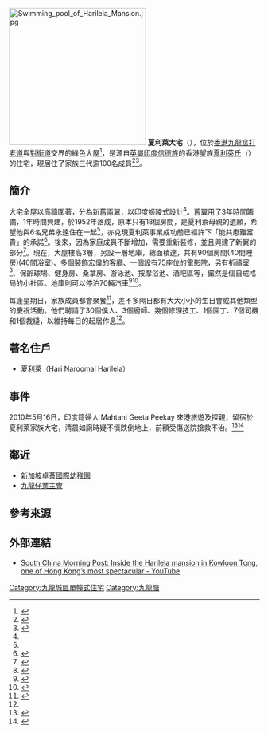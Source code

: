 {{coord|22.332622|N|114.179883|E|type:landmark_region:HK|display=title}}
{{NOT|喜利大廈}}
{{Infobox_housinghk 
| name = 夏利萊大宅<br/>Harilela Mansion
| logo= 
| photo = [[File:Harilela_Mansion_(sky_blue_version).jpg|270px]]
| phototitle = 
| address= [[香港|香港]][[九龍|九龍]][[九龍塘|九龍塘]][[窩打老道|窩打老道]]150-152號<br>／[[香港|香港]][[九龍|九龍]][[九龍塘|九龍塘]][[對衡道|對衡道]]1號
| lot= 
| developer= 
| manager= 
| use = 住宅
| blocknumber = 2（新舊翼）
| floor_area = 50,000呎
| floornumber = 3層（另有地庫1層）
| yearofcompletion = 1952年
| renovation_date = 1970年代初
| former = 
| facilities = 電影院、祈禱室、保齡球場、健身房、桑拿房、游泳池、按摩浴池、酒吧區、停車場
| website = 
| references = <ref>{{Cite web|title=Inside the Hong Kong mansion of the Harilelas, one of city’s wealthiest families|url=https://www.scmp.com/lifestyle/article/2187314/inside-hong-kong-mansion-harilelas-one-citys-wealthiest-families|access-date=2022-02-19|author=Vincenzo La Torre|date=2019-02-24|publisher=South China Morning Post|language=en|archive-date=2022-02-20|archive-url=https://web.archive.org/web/20220220033937/https://www.scmp.com/lifestyle/article/2187314/inside-hong-kong-mansion-harilelas-one-citys-wealthiest-families|dead-url=no}}</ref>
}}
[[File:Swimming_pool_of_Harilela_Mansion.jpg|275px]]
'''夏利萊大宅'''（{{lang-en|Harilela Mansion}}），位於[[香港|香港]][[九龍|九龍]][[窩打老道|窩打老道]]與[[對衡道|對衡道]]交界的綠色大屋<ref name="大公報">{{cite news |title=夏利莱家族70人同住印式大宅 |url=http://news.takungpao.com/hkol/topnews/2014-12/2874468.html |language=zh |publisher=[[大公報|大公報]] |date=2014-12-31 |accessdate=2015-08-15 |archive-date=2016-03-04 |archive-url=https://web.archive.org/web/20160304090955/http://news.takungpao.com/hkol/topnews/2014-12/2874468.html |dead-url=no }}</ref>，是源自[[英屬印度|英屬印度]][[信德族|信德族]]的香港望族[[夏利里拉家族|夏利萊氏]]（{{lang|en|Harilela}}）的住宅，現居住了家族三代逾100名成員<ref name="DNA">{{cite news |title=110-member NRI family resides under one roof |url=http://www.dnaindia.com/world/report-110-member-nri-family-resides-under-one-roof-4240 |language=en |publisher=DNA India |date=2005-10-02 |accessdate=2015-08-16 |archive-date=2015-09-25 |archive-url=https://web.archive.org/web/20150925062914/http://www.dnaindia.com/world/report-110-member-nri-family-resides-under-one-roof-4240 |dead-url=no }}</ref><ref name="SCMP">{{cite news |title=How do 90 Harilelas get along under one roof? With plenty of respect |url=http://www.scmp.com/news/hong-kong/article/1204956/how-do-90-harilelas-get-along-under-one-roof-plenty-respect |language=en |author=Dennis Chong |publisher=[[South_China_Morning_Post|South China Morning Post]] |date=2013-04-02 |accessdate=2015-08-16 |archive-date=2015-09-24 |archive-url=https://web.archive.org/web/20150924181504/http://www.scmp.com/news/hong-kong/article/1204956/how-do-90-harilelas-get-along-under-one-roof-plenty-respect |dead-url=no }}</ref>。

== 簡介 ==
大宅全屋以高牆圍著，分為新舊兩翼，以印度姬陵式設計<ref name="大公報" />。舊翼用了3年時間籌備，1年時間興建，於1952年落成，原本只有18個房間，是夏利萊母親的遺願，希望他與6名兄弟永遠住在一起<ref name="DNA" />，亦兌現夏利萊事業成功前已經許下「能共患難富貴」的承諾<ref>{{Cite web|title=The Hari：Aron Harilela 引領奢華酒店新浪潮|url=https://www.tatlerasia.com/power-purpose/business/aron-harilela-luxury-hotel-project-the-hari-hong-kong-zh-hant|access-date=2022-02-19|author=Eric Wilson|date=2021-08-05|publisher=Tatler Asia|archive-date=2022-02-19|archive-url=https://web.archive.org/web/20220219150040/https://www.tatlerasia.com/power-purpose/business/aron-harilela-luxury-hotel-project-the-hari-hong-kong-zh-hant|dead-url=no}}</ref>。後來，因為家庭成員不斷增加，需要重新裝修，並且興建了新翼的部分<ref name="Hindu">{{cite news |title=Meet Hong Kong's Harilelas |url=http://www.hinduismtoday.com/modules/smartsection/item.php?itemid=3186 |language=en |publisher=Hinduism Today |accessdate=2015-08-15 |archive-date=2015-09-05 |archive-url=https://web.archive.org/web/20150905180703/http://www.hinduismtoday.com/modules/smartsection/item.php?itemid=3186 |dead-url=no }}</ref>。現在，大屋樓高3層，另設一層地庫，總面積達{{convert|50000|sqft}}，共有90個房間(40間睡房)(40間浴室)、多個裝飾宏偉的客廳、一個設有75座位的電影院，另有祈禱室<ref>{{cite web|url=https://s3.us-west-1.wasabisys.com/pl-library/books/ac0612f5b7a46bef35d035b7bb1f3d0b.pdf|title=香港百人∙下冊 (頁320-325)|publisher=亞洲電視|access-date=2020-04-23|archive-url=https://web.archive.org/web/20200423195339/https://s3.us-west-1.wasabisys.com/pl-library/books/ac0612f5b7a46bef35d035b7bb1f3d0b.pdf|archive-date=2020-04-23|dead-url=yes}}</ref>、保齡球場、健身房、桑拿房、游泳池、按摩浴池、酒吧區等，儼然是個自成格局的小社區。地庫則可以停泊70輛汽車<ref>{{cite news |title=Richest Indian in Hong Kong |url=http://www.tribuneindia.com/2007/20070708/spectrum/society1.htm |language=en |author=Ramkiran Mehta |publisher=The Tribune |date=2007-07-08 |accessdate=2015-08-15 |archive-date=2015-07-08 |archive-url=https://web.archive.org/web/20150708162234/http://www.tribuneindia.com/2007/20070708/spectrum/society1.htm |dead-url=no }}</ref><ref>{{cite news |title=走进富豪家——到夏利莱家作客 |url=http://lizust.blog.163.com/blog/static/88513111201057103338970/ |language=zh |author=夏木 |date=2010-06-07 |accessdate=2015-08-15 |archive-url=https://web.archive.org/web/20160304224636/http://lizust.blog.163.com/blog/static/88513111201057103338970/ |archive-date=2016-03-04 |dead-url=yes }}</ref>。

每逢星期日，家族成員都會聚餐<ref>{{cite news |title=家族70口同住五萬呎大宅 |url=http://news.singtao.ca/toronto/2014-12-30/hongkong1419924180d5381821.html |language=zh |publisher=[[星島日報|星島日報]] |date=2014-12-30 |accessdate=2015-08-15 |archive-url=https://web.archive.org/web/20180214091734/http://news.singtao.ca/toronto/2014-12-30/hongkong1419924180d5381821.html |archive-date=2018-02-14 |dead-url=yes }}</ref>，差不多隔日都有大大小小的生日會或其他類型的慶祝活動。他們聘請了30個僕人、3個廚師、幾個修理技工、1個園丁、7個司機和1個裁縫，以維持每日的起居作息<ref name="Hindu" />。

== 著名住戶 ==
* [[夏利萊|夏利萊]]（Hari Naroomal Harilela）

== 事件 ==
2010年5月16日，印度籍婦人 Mahtani Geeta Peekay 來港旅遊及探親，留宿於夏利萊家族大宅，清晨如廁時疑不慎跌倒地上，前額受傷送院搶救不治。<ref>{{cite web|url=https://hk.news.appledaily.com/local/daily/article/20100517/14038009|title=夏利里拉豪宅命案 探親印婦頭撞瓷盆死|publisher=蘋果日報|date=2010-05-17|accessdate=2020-04-10|archive-date=2020-04-10|archive-url=https://web.archive.org/web/20200410235813/https://hk.news.appledaily.com/local/daily/article/20100517/14038009|dead-url=no}}</ref><ref>{{cite web|url=http://orientaldaily.on.cc/cnt/news/20100517/00176_028.html|title=老婦頭撼洗手盆不治|publisher=東方日報|date=2010-05-17|accessdate=2020-04-10|archive-date=2010-07-21|archive-url=https://web.archive.org/web/20100721102225/http://orientaldaily.on.cc/cnt/news/20100517/00176_028.html|dead-url=no}}</ref>

== 鄰近 ==
* [[新加坡卓薈國際幼稚園|新加坡卓薈國際幼稚園]]
* [[九龍仔業主會|九龍仔業主會]]

== 參考來源 ==
{{reflist|30em}}

== 外部連結 ==
{{commonscat|Harilela Mansion}}
*[https://www.youtube.com/watch?v=y1jkb6kNv4Y South China Morning Post: Inside the Harilela mansion in Kowloon Tong, one of Hong Kong’s most spectacular - YouTube] {{Wayback|url=https://www.youtube.com/watch?v=y1jkb6kNv4Y |date=20220219180152 }}

[[Category:九龍城區單幢式住宅|Category:九龍城區單幢式住宅]]
[[Category:九龍塘|Category:九龍塘]]